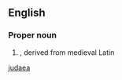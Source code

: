 ==English==

===Proper noun===
{{en-proper noun}}

# {{rfquote-sense}} {{archaic spelling of|[[Judea#English|Judea]]}} , derived from medieval Latin

[[Category:English words spelled with ligatures|judaea]]